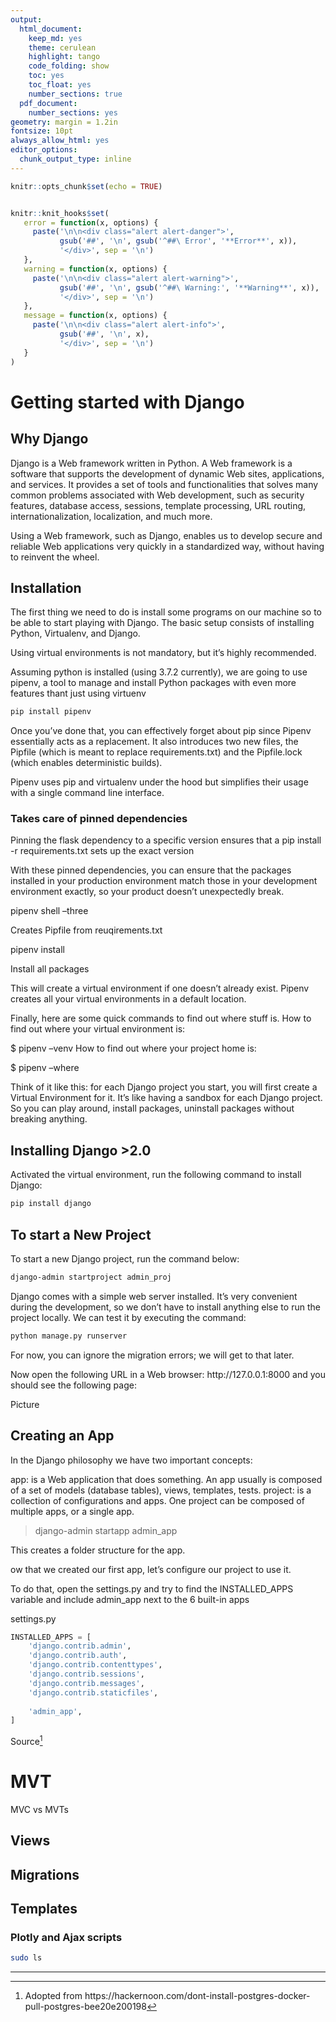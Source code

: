 ```yaml
---
output:
  html_document:
    keep_md: yes
    theme: cerulean
    highlight: tango
    code_folding: show
    toc: yes
    toc_float: yes
    number_sections: true
  pdf_document:
    number_sections: yes
geometry: margin = 1.2in
fontsize: 10pt
always_allow_html: yes
editor_options: 
  chunk_output_type: inline
---
```


```r
knitr::opts_chunk$set(echo = TRUE)


knitr::knit_hooks$set(
   error = function(x, options) {
     paste('\n\n<div class="alert alert-danger">',
           gsub('##', '\n', gsub('^##\ Error', '**Error**', x)),
           '</div>', sep = '\n')
   },
   warning = function(x, options) {
     paste('\n\n<div class="alert alert-warning">',
           gsub('##', '\n', gsub('^##\ Warning:', '**Warning**', x)),
           '</div>', sep = '\n')
   },
   message = function(x, options) {
     paste('\n\n<div class="alert alert-info">',
           gsub('##', '\n', x),
           '</div>', sep = '\n')
   }
)
```


# Getting started with Django 

## Why Django

Django is a Web framework written in Python. A Web framework is a software that supports the development of dynamic Web sites, applications, and services. It provides a set of tools and functionalities that solves many common problems associated with Web development, such as security features, database access, sessions, template processing, URL routing, internationalization, localization, and much more.

Using a Web framework, such as Django, enables us to develop secure and reliable Web applications very quickly in a standardized way, without having to reinvent the wheel.

## Installation

The first thing we need to do is install some programs on our machine so to be able to start playing with Django. The basic setup consists of installing Python, Virtualenv, and Django.

Using virtual environments is not mandatory, but it’s highly recommended. 

Assuming python is installed (using 3.7.2 currently), we are going to use pipenv, a tool to manage and install Python packages with even more features thant just using virtuenv

```bash
pip install pipenv
```

Once you’ve done that, you can effectively forget about pip since Pipenv essentially acts as a replacement. It also introduces two new files, the Pipfile (which is meant to replace requirements.txt) and the Pipfile.lock (which enables deterministic builds).

Pipenv uses pip and virtualenv under the hood but simplifies their usage with a single command line interface.


### Takes care of pinned dependencies


Pinning the flask dependency to a specific version ensures that a pip install -r requirements.txt sets up the exact version

With these pinned dependencies, you can ensure that the packages installed in your production environment match those in your development environment exactly, so your product doesn’t unexpectedly break.



pipenv shell --three

Creates Pipfile from reuqirements.txt

pipenv install

Install all packages



This will create a virtual environment if one doesn’t already exist. Pipenv creates all your virtual environments in a default location. 

Finally, here are some quick commands to find out where stuff is. How to find out where your virtual environment is:

$ pipenv --venv
How to find out where your project home is:

$ pipenv --where







Think of it like this: for each Django project you start, you will first create a Virtual Environment for it. It’s like having a sandbox for each Django project. So you can play around, install packages, uninstall packages without breaking anything.

## Installing Django >2.0

Activated the virtual environment, run the following command to install Django:

```bash
pip install django
```

## To start a New Project

To start a new Django project, run the command below:

```bash
django-admin startproject admin_proj
```

Django comes with a simple web server installed. It’s very convenient during the development, so we don’t have to install anything else to run the project locally. We can test it by executing the command:

```bash
python manage.py runserver
```


For now, you can ignore the migration errors; we will get to that later.

Now open the following URL in a Web browser: http://127.0.0.1:8000 and you should see the following page:

Picture

## Creating an App
        
In the Django philosophy we have two important concepts:

app: is a Web application that does something. An app usually is composed of a set of models (database tables), views, templates, tests.
project: is a collection of configurations and apps. One project can be composed of multiple apps, or a single app.


>django-admin startapp admin_app

This creates a folder structure for the app.



ow that we created our first app, let’s configure our project to use it.

To do that, open the settings.py and try to find the INSTALLED_APPS variable and include admin_app next to the 6 built-in apps

settings.py

```python
INSTALLED_APPS = [
    'django.contrib.admin',
    'django.contrib.auth',
    'django.contrib.contenttypes',
    'django.contrib.sessions',
    'django.contrib.messages',
    'django.contrib.staticfiles',
    
    'admin_app',
]
```

Source[^1]

# MVT

MVC vs MVTs

## Views

## Migrations

## Templates


### Plotly and Ajax scripts



```bash
sudo ls
```






***
[^1]: Adopted from https://hackernoon.com/dont-install-postgres-docker-pull-postgres-bee20e200198